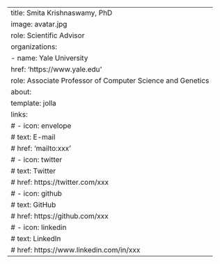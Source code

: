 ---
title: Smita Krishnaswamy, PhD
image: avatar.jpg
role: Scientific Advisor
organizations:
  - name: Yale University
    href: 'https://www.yale.edu'
    role: Associate Professor of Computer Science and Genetics
about:
  template: jolla
  links:
    # - icon: envelope
    #   text: E-mail
    #   href: 'mailto:xxx'
    # - icon: twitter
    #   text: Twitter
    #   href: https://twitter.com/xxx
    # - icon: github
    #   text: GitHub
    #   href: https://github.com/xxx
    # - icon: linkedin
    #   text: LinkedIn
    #   href: https://www.linkedin.com/in/xxx
---